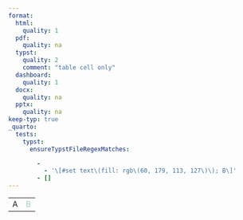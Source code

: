 ```yaml
---
format:
  html:
    quality: 1
  pdf:
    quality: na
  typst:
    quality: 2
    comment: "table cell only"
  dashboard:
    quality: 1
  docx:
    quality: na
  pptx:
    quality: na
keep-typ: true
_quarto:
  tests:
    typst:
      ensureTypstFileRegexMatches:

        -
          - '\[#set text\(fill: rgb\(60, 179, 113, 127\)\); B\]'
        - []
---
```


```{=html}
<table>
    <tr><td>A</td><td style="color: mediumseagreen; opacity: 0.5">B</td></tr>
</table>
```

